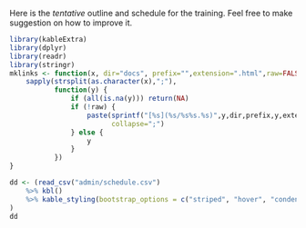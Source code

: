 Here is the _tentative_ outline and schedule for the training. Feel free to make suggestion on how to improve it.

```r
library(kableExtra)
library(dplyr)
library(readr)
library(stringr)
mklinks <- function(x, dir="docs", prefix="",extension=".html",raw=FALSE) {
    sapply(strsplit(as.character(x),";"),
           function(y) {
               if (all(is.na(y))) return(NA)
               if (!raw) {
                   paste(sprintf("[%s](%s/%s%s.%s)",y,dir,prefix,y,extension),
                         collapse=";")
               } else {
                   y
               }
           })
}

dd <- (read_csv("admin/schedule.csv")
	%>% kbl()
	%>% kable_styling(bootstrap_options = c("striped", "hover", "condensed", "responsive"))
)
dd
```


